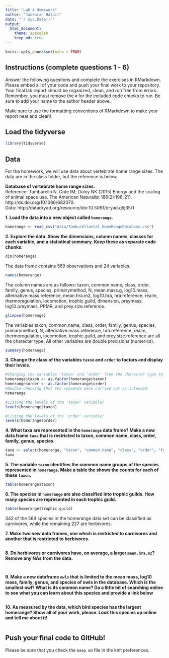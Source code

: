 ```yaml
---
title: "Lab 4 Homework"
author: "Jaskaran Halait"
date: "`r Sys.Date()`"
output:
  html_document: 
    theme: spacelab
    keep_md: true
---
```


```r
knitr::opts_chunk$set(echo = TRUE)
```

## Instructions (complete questions 1 - 6)
Answer the following questions and complete the exercises in RMarkdown. Please embed all of your code and push your final work to your repository. Your final lab report should be organized, clean, and run free from errors. Remember, you must remove the `#` for the included code chunks to run. Be sure to add your name to the author header above.  

Make sure to use the formatting conventions of RMarkdown to make your report neat and clean!  

## Load the tidyverse
```r
library(tidyverse)
```

## Data
For the homework, we will use data about vertebrate home range sizes. The data are in the class folder, but the reference is below.  

**Database of vertebrate home range sizes.**  
Reference: Tamburello N, Cote IM, Dulvy NK (2015) Energy and the scaling of animal space use. The American Naturalist 186(2):196-211. http://dx.doi.org/10.1086/682070.  
Data: http://datadryad.org/resource/doi:10.5061/dryad.q5j65/1  

**1. Load the data into a new object called `homerange`.**
```r
homerange <- read_csv("data/Tamburelloetal_HomeRangeDatabase.csv")
```

**2. Explore the data. Show the dimensions, column names, classes for each variable, and a statistical summary. Keep these as separate code chunks.**  
```r
dim(homerange)
```
The data frame contains 569 observations and 24 variables.

```r
names(homerange)
```
The column names are as follows: taxon, common.name, class, order, family, genus, species, primarymethod, N, mean.mass.g, log10.mass, alternative.mass.reference, mean.hra.m2, log10.hra, hra.reference, realm, thermoregulation, locomotion, trophic.guild, dimension, preymass, log10.preymass, PPMR, and prey.size.reference.

```r
glimpse(homerange)
```
The variables taxon, common.name, class, order, family, genus, species, primarymethod, N, alternative.mass.reference, hra.reference, realm, thermoregulation, locomotion, trophic.guild, and prey.size.reference are all the character type. All other variables are double precisions (numerics).

```r
summary(homerange)
```

**3. Change the class of the variables `taxon` and `order` to factors and display their levels.**  
```r
#Changing the variables 'taxon' and 'order' from the character type to factors:
homerange$taxon <- as.factor(homerange$taxon)
homerange$order <- as.factor(homerange$order)
#Double-checking that the commands were carried out as intended:
homerange
```

```r
#Listing the levels of the 'taxon' variable:
levels(homerange$taxon)
```

```r
#Listing the levels of the 'order' variable:
levels(homerange$order)
```

**4. What taxa are represented in the `homerange` data frame? Make a new data frame `taxa` that is restricted to taxon, common name, class, order, family, genus, species.**  
```r
taxa <- select(homerange, "taxon", "common.name", "class", "order", "family", "genus", "species")
taxa
```

**5. The variable `taxon` identifies the common name groups of the species represented in `homerange`. Make a table the shows the counts for each of these `taxon`.**  
```r
table(homerange$taxon)
```

**6. The species in `homerange` are also classified into trophic guilds. How many species are represented in each trophic guild.**  
```r
table(homerange$trophic.guild)
```
342 of the 569 species in the homerange data set can be classified as carnivores, while the remaining 227 are herbivores.

**7. Make two new data frames, one which is restricted to carnivores and another that is restricted to herbivores.**  
```r

```

**8. Do herbivores or carnivores have, on average, a larger `mean.hra.m2`? Remove any NAs from the data.**  
```r

```

```r

```

**9. Make a new dataframe `owls` that is limited to the mean mass, log10 mass, family, genus, and species of owls in the database. Which is the smallest owl? What is its common name? Do a little bit of searching online to see what you can learn about this species and provide a link below** 
```r

```

**10. As measured by the data, which bird species has the largest homerange? Show all of your work, please. Look this species up online and tell me about it!**.  
```r

```

## Push your final code to GitHub!
Please be sure that you check the `keep md` file in the knit preferences.   